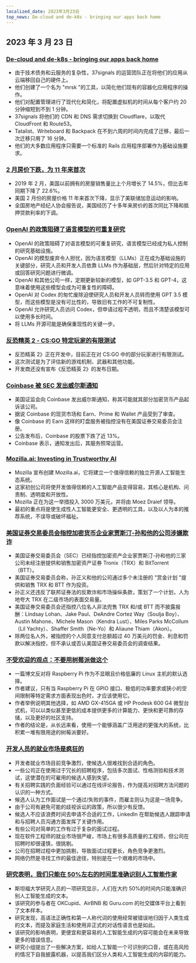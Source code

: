 ```yaml
---
localized_date: 2023年3月23日
top_news: De-cloud and de-k8s - bringing our apps back home
---
```










<CallToAction />

<Steps>

## 2023 年 3 月 23 日

### [De-cloud and de-k8s - bringing our apps back home](https://dev.37signals.com/bringing-our-apps-back-home/?ref=hackernewsgpt.com)

- 由于技术债务和云服务的复杂性，37signals 的运营团队正在将他们的应用从云端移回自己的硬件上。
- 他们创建了一个名为 "mrsk "的工具，以简化他们现有的容器化应用程序的操作。
- 他们对配置管理进行了现代化和简化，将配置虚拟机的时间从每个客户约 20 分钟缩短到不到 1 分钟。
- 37signals 将他们的 CDN 和 DNS 需求切换到 Cloudflare，以取代 CloudFront 和 Route53。
- Tatalist、Writeboard 和 Backpack 在不到六周的时间内完成了迁移，最后一次迁移只用了 16 分钟。
- 他们的大多数应用程序只需要一个标准的 Rails 应用程序部署作为基础设施要求。

### [2 月房价下跌，为 11 年来首次](https://www.wsj.com/articles/home-prices-fell-in-february-for-first-time-in-11-years-73df0107?ref=hackernewsgpt.com)

- 2019 年 2 月，美国以前拥有的房屋销售量比上个月增长了 14.5%，但比去年同期下降了 22.6%。
- 美国 2 月份的房屋价格 11 年来首次下降，显示了美联储加息运动的影响。
- 全国房地产经纪人协会报告说，美国经历了十多年来房价的首次同比下降和抵押贷款利率的下调。

### [OpenAI 的政策阻碍了语言模型的可重复研究](https://aisnakeoil.substack.com/p/openais-policies-hinder-reproducible?ref=hackernewsgpt.com)

- OpenAI 的政策阻碍了对语言模型的可重复研究，语言模型已经成为私人控制的研究基础设施。
- OpenAI 的模型废弃令人担忧，因为语言模型（LLMs）正在成为基础设施的关键部分，研究人员和开发人员依靠 LLMs 作为基础层，然后针对特定的应用或回答研究问题进行微调。
- OpenAI 和其他公司一样，定期更新较新的模型，如 GPT-3.5 和 GPT-4，这意味着使用这些模型会成为可重复性的障碍。
- OpenAI 对 Codex 的匆忙废除迫使研究人员和开发人员转而使用 GPT 3.5 模型，而这些模型是没有可比性的，导致旧有工作的不可复制性。
- OpenAI 允许研究人员访问 Codex，但申请过程不透明，而且不清楚该模型可以使用多长时间。
- 将 LLMs 开源可能是确保重现性的关键一步。

### [反恐精英 2 - CS:GO 特定玩家的有限测试](https://counter-strike.net/cs2?ref=hackernewsgpt.com)

- 反恐精英 2》正在开发中，目前正在对 CS:GO 中的部分玩家进行有限测试。
- 这次测试是为了评估新的游戏机制、武器和其他功能。
- 开发商还没有宣布《反恐精英 2》的发布日期。

### [Coinbase 被 SEC 发出威尔斯通知](https://www.reuters.com/legal/coinbase-issued-wells-notice-by-sec-2023-03-22/?ref=hackernewsgpt.com)

- 美国证监会向 Coinbase 发出威尔斯通知，称其可能就其部分加密货币产品起诉该公司。
- 据说 Coinbase 的现货市场和 Earn、Prime 和 Wallet 产品受到了审查。
- 像 Coinbase 的 Earn 这样的盯盘服务被指控没有在美国证券交易委员会注册。
- 公告发布后，Coinbase 的股票下跌了近 13%。
- Coinbase 表示，通知发出后，其服务照常运营。

### [Mozilla.ai: Investing in Trustworthy AI](https://blog.mozilla.org/en/mozilla/introducing-mozilla-ai-investing-in-trustworthy-ai/?ref=hackernewsgpt.com)

- Mozilla 宣布创建 Mozilla.ai，它将建立一个值得信赖的独立开源人工智能生态系统。
- 这家初创公司将使开发值得信赖的人工智能产品变得容易，其核心是机构、问责制、透明度和开放性。
- Mozilla 正在为这一举措投入 3000 万美元，并将由 Moez Draief 领导。
- 最初的重点将是使生成性人工智能更安全、更透明的工具，以及以人为本的推荐系统，不误导或破坏福祉。

### [美国证券交易委员会指控加密货币企业家贾斯汀-孙和他的公司涉嫌欺诈](https://www.sec.gov/news/press-release/2023-59?ref=hackernewsgpt.com)

- 美国证券交易委员会（SEC）已经指控加密资产企业家贾斯汀-孙和他的三家公司未经注册提供和销售加密资产证券 Tronix（TRX）和 BitTorrent（BTT）。
- 美国证券交易委员会称，孙正义和他的公司通过多个未注册的 "赏金计划 "提供和销售 TRX 和 BTT 作为投资。
- 孙正义还违反了联邦证券法的反欺诈和市场操纵条款，策划了一个计划，人为地夸大 TRX 在二级市场的表面交易量。
- 美国证券交易委员会还指控八位名人非法兜售 TRX 和/或 BTT 而不披露报酬：Lindsay Lohan、Jake Paul、DeAndre Cortez Way（Soulja Boy）、Austin Mahone、Michele Mason（Kendra Lust）、Miles Parks McCollum（Lil Yachty）、Shaffer Smith（Ne-Yo）和 Aliaune Thiam（Akon）。
- 除两位名人外，被指控的个人同意支付总额超过 40 万美元的罚金、利息和罚款以解决指控，但不承认或否认美国证券交易委员会的调查结果。

### [不受欢迎的观点：不要用树莓派做这个](https://set-inform.com/2021/08/24/unpopular-opinion-dont-use-a-raspberry-pi-for-that/?ref=hackernewsgpt.com)

- 一篇博文反对将 Raspberry Pi 作为不显眼且价格低廉的 Linux 主机的默认选择。
- 作者建议，只有当 Raspberry Pi 在 GPIO 接口、极低的功率要求或狭小的空间限制等特定需求方面表现出色时，才应该使用它。
- 作者举例说明其他选择，如 AMD GX-415GA 或 HP Prodesk 600 G4 微型台式机，可以以类似甚至更低的成本提供更多的计算能力、更快和更可靠的存储，以及更好的社区支持。
- 作者的结论是，从长远来看，使用一个能够涵盖广泛用途的更强大的系统，比积累一堆有限用途的树莓派要好。

### [开发人员的就业市场是疯狂的](https://old.reddit.com/r/ExperiencedDevs/comments/11xq5cz/the_developer_job_market_is_insane_right_now/?ref=hackernewsgpt.com)

- 开发者就业市场目前竞争激烈，使候选人很难找到合适的角色。
- 一些公司正在使用过于冗长的招聘程序，包括多次面试、性格测验和技术测试，这使潜在的可雇用的候选人感到失望。
- 有关招聘实践的负面经验可以通过在线评论报告，作为提高对招聘方法问题的认识的一种方式。
- 候选人认为工作面试是一个通过/失败的事件，而雇主则认为这是一场竞争。
- 由于公司有避免可能的歧视诉讼的政策，所以很少有反馈。
- 候选人不应该浪费时间去申请不合适的工作，LinkedIn 在帮助候选人跟踪申请和与招聘人员沟通方面发挥了关键作用。
- 有些公司对简单的工作有过于复杂的面试过程。
- 现在软件工程师的就业市场很严峻，市场上有很多高质量的工程师，但公司在招聘时却很谨慎，很挑剔。
- 公司在招聘过程中更加挑剔，导致面试过程更长，角色竞争更激烈。
- 网络仍然是寻找工作的最佳途径，特别是在一个艰难的市场中。

### [研究表明，我们只能在 50%左右的时间里准确识别人工智能作家](https://hai.stanford.edu/news/was-written-human-or-ai-tsu?ref=hackernewsgpt.com)

- 斯坦福大学研究人员的一项研究显示，人们在大约 50%的时间内只能准确识别人工智能生成的文本。
- 该研究的参与者在 OKCupid、AirBNB 和 Guru.com 的社交媒体平台上看到了文本样本。
- 研究发现，高语法正确性和第一人称代词的使用经常被错误地归因于人类生成的文本，而提及家庭生活和使用非正式的对话性语言也是如此。
- 该研究的影响表明，更便宜和更容易的人工智能生成的内容可能会在未来导致更多的错误信息。
- 研究小组提出了一些解决方案，如给人工智能一个可识别的口音，或在高风险的情况下自我披露机器，以提高我们区分人类和人工智能生成的内容的能力。

</Steps>
